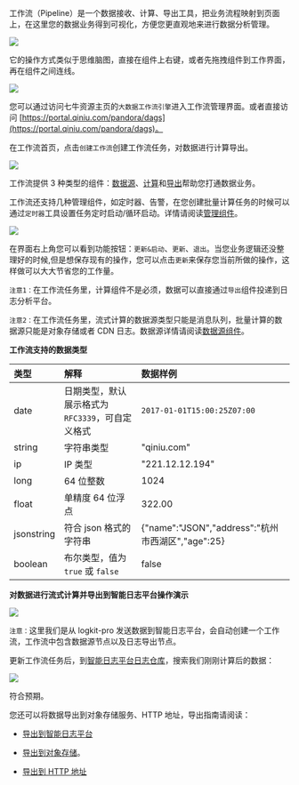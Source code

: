 工作流（Pipeline）是一个数据接收、计算、导出工具，把业务流程映射到页面上，在这里您的数据业务得到可视化，方便您更直观地来进行数据分析管理。

![](https://pandora-kibana.qiniu.com/workflow/workflow_demo.png)

它的操作方式类似于思维脑图，直接在组件上右键，或者先拖拽组件到工作界面，再在组件之间连线。

![](https://pandora-kibana.qiniu.com/workflow/export_to_logdb1.png)

您可以通过访问七牛资源主页的`大数据工作流引擎`进入工作流管理界面。或者直接访问 [https://portal.qiniu.com/pandora/dags](https://portal.qiniu.com/pandora/dags)。

在工作流首页，点击`创建工作流`创建工作流任务，对数据进行计算导出。

![](https://pandora-kibana.qiniu.com/pipeline_firstpage.png)

工作流提供 3 种类型的组件：[数据源](/insight/manual/4689/the-data-source)、[计算](/insight/manual/4690/data-calculation)和[导出](/insight/manual/4668/data-delivery)帮助您打通数据业务。

工作流还支持几种管理组件，如定时器、告警，在您创建批量计算任务的时候可以通过`定时器`工具设置任务定时启动/循环启动。详情请阅读[管理组件](/insight/manual/4691/management-component)。

![](https://pandora-kibana.qiniu.com/workflow_interface2.png)

在界面右上角您可以看到功能按钮：`更新&启动`、`更新`、`退出`。当您业务逻辑还没整理好的时候,但是想保存现有的操作，您可以点击`更新`来保存您当前所做的操作，这样做可以大大节省您的工作量。

`注意1：`在工作流任务里，计算组件不是必须，数据可以直接通过`导出`组件投递到日志分析平台。

`注意2：`在工作流任务里，流式计算的数据源类型只能是消息队列，批量计算的数据源只能是对象存储或者 CDN 日志。数据源详情请阅读[数据源组件](/insight/manual/4689/the-data-source)。

**工作流支持的数据类型**

|类型|解释|数据样例|
|:--|:--|:--|
|date|日期类型，默认展示格式为 `RFC3339`，可自定义格式|`2017-01-01T15:00:25Z07:00`|
|string|字符串类型|"qiniu.com"|
|ip| IP 类型|"221.12.12.194"|
|long|64 位整数|1024|
|float|单精度 64 位浮点|322.00|
|jsonstring|符合 json 格式的字符串|{"name":"JSON","address":"杭州市西湖区","age":25}|
|boolean|布尔类型，值为 `true` 或 `false` |false|

**对数据进行流式计算并导出到智能日志平台操作演示**

![](https://pandora-kibana.qiniu.com/workflow/realtime_cal.gif)

`注意：`这里我们是从 logkit-pro 发送数据到智能日志平台，会自动创建一个工作流，工作流中包含数据源节点以及日志导出节点。

更新工作流任务后，到[智能日志平台日志仓库](https://portal.qiniu.com/insight/logdb/overview)，搜索我们刚刚计算后的数据：

![](https://pandora-kibana.qiniu.com/workflow/realtime_cal.png)

符合预期。

您还可以将数据导出到对象存储服务、HTTP 地址，导出指南请阅读：

* [导出到智能日志平台](/insight/manual/5120/delivery-to-the-intelligent-logging-platform)

* [导出到对象存储](/insight/manual/5121/delivery-to-the-object-storage-service)。

* [导出到 HTTP 地址](/insight/manual/5122/delivery-to-the-http-address)





